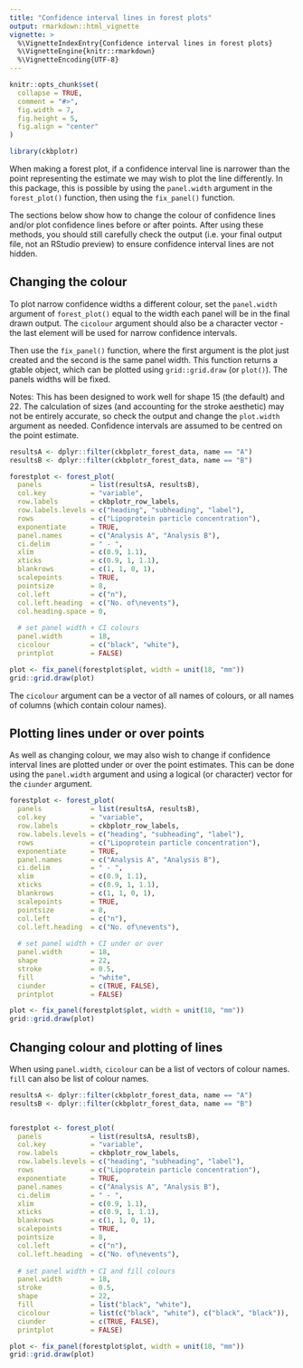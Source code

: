 ```yaml
---
title: "Confidence interval lines in forest plots"
output: rmarkdown::html_vignette
vignette: >
  %\VignetteIndexEntry{Confidence interval lines in forest plots}
  %\VignetteEngine{knitr::rmarkdown}
  %\VignetteEncoding{UTF-8}
---
```


```r
knitr::opts_chunk$set(
  collapse = TRUE,
  comment = "#>",
  fig.width = 7,
  fig.height = 5,
  fig.align = "center"
)
```

```r
library(ckbplotr)
```

When making a forest plot, if a confidence interval line is narrower than the point representing the estimate we may wish to plot the line differently. In this package, this is possible by using the `panel.width` argument in the `forest_plot()` function, then using the `fix_panel()` function.

The sections below show how to change the colour of confidence lines and/or plot confidence lines before or after points. After using these methods, you should still carefully check the output (i.e. your final output file, not an RStudio preview) to ensure confidence interval lines are not hidden.

## Changing the colour
To plot narrow confidence widths a different colour, set the `panel.width` argument of `forest_plot()` equal to the width each  panel will be in the final drawn output. The `cicolour` argument should also be a character vector - the last element will be used for narrow confidence intervals.

Then use the `fix_panel()` function, where the first argument is the plot just created and the second is the same panel width. This function returns a gtable object, which can be plotted using `grid::grid.draw` (or `plot()`). The panels widths will be fixed.

Notes: This has been designed to work well for shape 15 (the default) and 22. The calculation of sizes (and accounting for the stroke aesthetic) may not be entirely accurate, so check the output and change the `plot.width` argument as needed. Confidence intervals are assumed to be centred on the point estimate.

```r
resultsA <- dplyr::filter(ckbplotr_forest_data, name == "A")
resultsB <- dplyr::filter(ckbplotr_forest_data, name == "B")

forestplot <- forest_plot(
  panels            = list(resultsA, resultsB),
  col.key           = "variable",
  row.labels        = ckbplotr_row_labels,
  row.labels.levels = c("heading", "subheading", "label"),
  rows              = c("Lipoprotein particle concentration"),
  exponentiate      = TRUE,
  panel.names       = c("Analysis A", "Analysis B"),
  ci.delim          = " - ",
  xlim              = c(0.9, 1.1),
  xticks            = c(0.9, 1, 1.1),
  blankrows         = c(1, 1, 0, 1),
  scalepoints       = TRUE,
  pointsize         = 8,
  col.left          = c("n"),
  col.left.heading  = c("No. of\nevents"),
  col.heading.space = 0,
  
  # set panel width + CI colours
  panel.width       = 18,
  cicolour          = c("black", "white"),
  printplot         = FALSE)

plot <- fix_panel(forestplot$plot, width = unit(18, "mm"))
grid::grid.draw(plot)
```

The `cicolour` argument can be a vector of all names of colours, or all names of columns (which contain colour names).


## Plotting lines under or over points
As well as changing colour, we may also wish to change if confidence interval lines are plotted under or over the point estimates. This can be done using the `panel.width` argument and using a logical (or character) vector for the `ciunder` argument.

```r
forestplot <- forest_plot(
  panels            = list(resultsA, resultsB),
  col.key           = "variable",
  row.labels        = ckbplotr_row_labels,
  row.labels.levels = c("heading", "subheading", "label"),
  rows              = c("Lipoprotein particle concentration"),
  exponentiate      = TRUE,
  panel.names       = c("Analysis A", "Analysis B"),
  ci.delim          = " - ",
  xlim              = c(0.9, 1.1),
  xticks            = c(0.9, 1, 1.1),
  blankrows         = c(1, 1, 0, 1),
  scalepoints       = TRUE,
  pointsize         = 8,
  col.left          = c("n"),
  col.left.heading  = c("No. of\nevents"),
  
  # set panel width + CI under or over
  panel.width       = 18,
  shape             = 22,
  stroke            = 0.5,
  fill              = "white",
  ciunder           = c(TRUE, FALSE),
  printplot         = FALSE)

plot <- fix_panel(forestplot$plot, width = unit(18, "mm"))
grid::grid.draw(plot)
```

## Changing colour and plotting of lines
When using `panel.width`, `cicolour` can be a list of vectors of colour names. `fill` can also be list of colour names.

```r
resultsA <- dplyr::filter(ckbplotr_forest_data, name == "A")
resultsB <- dplyr::filter(ckbplotr_forest_data, name == "B")


forestplot <- forest_plot(
  panels            = list(resultsA, resultsB),
  col.key           = "variable",
  row.labels        = ckbplotr_row_labels,
  row.labels.levels = c("heading", "subheading", "label"),
  rows              = c("Lipoprotein particle concentration"),
  exponentiate      = TRUE,
  panel.names       = c("Analysis A", "Analysis B"),
  ci.delim          = " - ",
  xlim              = c(0.9, 1.1),
  xticks            = c(0.9, 1, 1.1),
  blankrows         = c(1, 1, 0, 1),
  scalepoints       = TRUE,
  pointsize         = 8,
  col.left          = c("n"),
  col.left.heading  = c("No. of\nevents"),
  
  # set panel width + CI and fill colours
  panel.width       = 18,
  stroke            = 0.5,
  shape             = 22,
  fill              = list("black", "white"),
  cicolour          = list(c("black", "white"), c("black", "black")),
  ciunder           = c(TRUE, FALSE),
  printplot         = FALSE)

plot <- fix_panel(forestplot$plot, width = unit(18, "mm"))
grid::grid.draw(plot)
```
